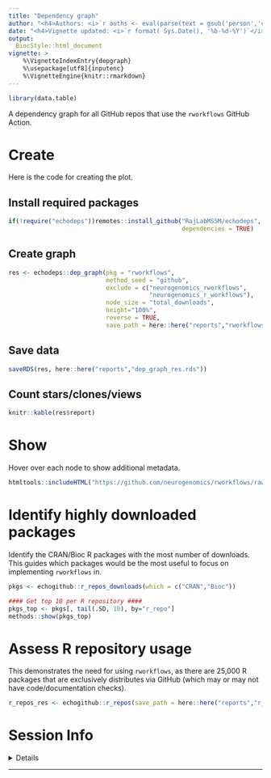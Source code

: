 ```yaml
---
title: "Dependency graph" 
author: "<h4>Authors: <i>`r auths <- eval(parse(text = gsub('person','c',read.dcf('../DESCRIPTION', fields = 'Authors@R'))));paste(auths[names(auths)=='given'],auths[names(auths)=='family'], collapse = ', ')`</i></h4>" 
date: "<h4>Vignette updated: <i>`r format( Sys.Date(), '%b-%d-%Y')`</i></h4>"
output:
  BiocStyle::html_document
vignette: >
    %\VignetteIndexEntry{depgraph} 
    %\usepackage[utf8]{inputenc}
    %\VignetteEngine{knitr::rmarkdown}
---
```


```r
library(data.table)
```

A dependency graph for all GitHub repos that use the `rworkflows` GitHub Action.

# Create

Here is the code for creating the plot.

## Install required packages

``` r
if(!require("echodeps"))remotes::install_github("RajLabMSSM/echodeps",
                                                dependencies = TRUE)
```

## Create graph

``` r
res <- echodeps::dep_graph(pkg = "rworkflows",
                           method_seed = "github", 
                           exclude = c("neurogenomics_rworkflows",
                                       "neurogenomics_r_workflows"),
                           node_size = "total_downloads",
                           height="100%",
                           reverse = TRUE,
                           save_path = here::here("reports","rworkflows_depgraph.html"))
```

## Save data

``` r
saveRDS(res, here::here("reports","dep_graph_res.rds"))
```

## Count stars/clones/views

``` r
knitr::kable(res$report)
```

# Show

Hover over each node to show additional metadata.

```r
htmltools::includeHTML("https://github.com/neurogenomics/rworkflows/raw/master/reports/rworkflows_depgraph.html")
```

# Identify highly downloaded packages

Identify the CRAN/Bioc R packages with the most number of downloads. This guides which packages would be the most useful to focus on implementing `rworkflows` in.

```r
pkgs <- echogithub::r_repos_downloads(which = c("CRAN","Bioc"))

#### Get top 10 per R repository ####
pkgs_top <- pkgs[, tail(.SD, 10), by="r_repo"] 
methods::show(pkgs_top)
```

# Assess R repository usage

This demonstrates the need for using `rworkflows`, as there are 25,000 R packages that are exclusively distributes via GitHub (which may or may not have code/documentation checks).

```r
r_repos_res <- echogithub::r_repos(save_path = here::here("reports","r_repos_upset.pdf"), width=12)
```

# Session Info

<details>

```r
utils::sessionInfo()
```

</details>

<hr>
